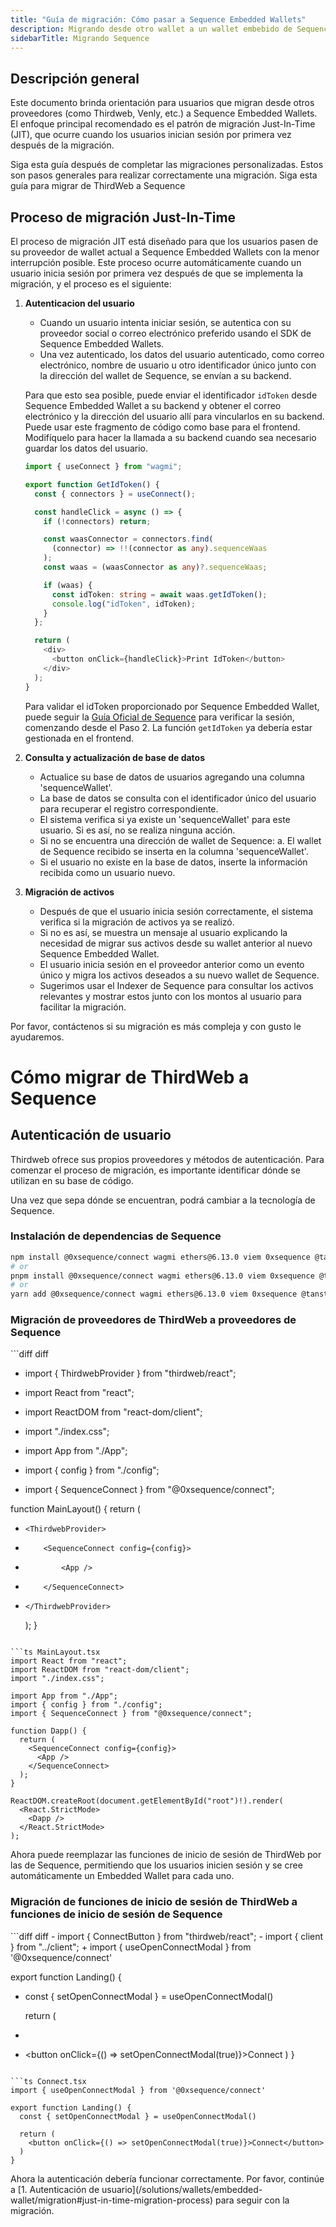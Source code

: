 ```yaml
---
title: "Guía de migración: Cómo pasar a Sequence Embedded Wallets"
description: Migrando desde otro wallet a un wallet embebido de Sequence
sidebarTitle: Migrando Sequence
---
```


## Descripción general
Este documento brinda orientación para usuarios que migran desde otros proveedores (como Thirdweb, Venly, etc.) a Sequence Embedded Wallets. El enfoque principal recomendado es el patrón de migración Just-In-Time (JIT), que ocurre cuando los usuarios inician sesión por primera vez después de la migración.

<CardGroup cols={2}>
  <Card title="Proceso de migración Just-In-Time" icon="book" href="/solutions/wallets/embedded-wallet/migration#just-in-time-migration-process">
    Siga esta guía después de completar las migraciones personalizadas. Estos son pasos generales para realizar correctamente una migración.
  </Card>

  <Card title="Migrar de ThirdWeb a Sequence" icon="book" href="/solutions/wallets/embedded-wallet/migration#how-to-migrate-from-thirdweb-to-sequence">
    Siga esta guía para migrar de ThirdWeb a Sequence
  </Card>
</CardGroup>

## Proceso de migración Just-In-Time
El proceso de migración JIT está diseñado para que los usuarios pasen de su proveedor de wallet actual a Sequence Embedded Wallets con la menor interrupción posible. Este proceso ocurre automáticamente cuando un usuario inicia sesión por primera vez después de que se implementa la migración, y el proceso es el siguiente:
1.  **Autenticacion del usuario**
    - Cuando un usuario intenta iniciar sesión, se autentica con su proveedor social o correo electrónico preferido usando el SDK de Sequence Embedded Wallets.
    - Una vez autenticado, los datos del usuario autenticado, como correo electrónico, nombre de usuario u otro identificador único junto con la dirección del wallet de Sequence, se envían a su backend.

    Para que esto sea posible, puede enviar el identificador `idToken` desde Sequence Embedded Wallet a su backend y obtener el correo electrónico y la dirección del usuario allí para vincularlos en su backend.
    Puede usar este fragmento de código como base para el frontend. Modifíquelo para hacer la llamada a su backend cuando sea necesario guardar los datos del usuario.

    ```ts GetIdToken.tsx
    import { useConnect } from "wagmi";

    export function GetIdToken() {
      const { connectors } = useConnect();

      const handleClick = async () => {
        if (!connectors) return;

        const waasConnector = connectors.find(
          (connector) => !!(connector as any).sequenceWaas
        );
        const waas = (waasConnector as any)?.sequenceWaas;

        if (waas) {
          const idToken: string = await waas.getIdToken();
          console.log("idToken", idToken);
        }
      };

      return (
        <div>
          <button onClick={handleClick}>Print IdToken</button>
        </div>
      );
    }
    ```

    Para validar el idToken proporcionado por Sequence Embedded Wallet, puede seguir la [Guía Oficial de Sequence](https://docs.sequence.xyz/sdk/headless-wallet/verification) para verificar la sesión, comenzando desde el Paso 2.
    La función `getIdToken` ya debería estar gestionada en el frontend.

2.  **Consulta y actualización de base de datos**
    - Actualice su base de datos de usuarios agregando una columna 'sequenceWallet'.
    - La base de datos se consulta con el identificador único del usuario para recuperar el registro correspondiente.
    - El sistema verifica si ya existe un 'sequenceWallet' para este usuario. Si es así, no se realiza ninguna acción.
    - Si no se encuentra una dirección de wallet de Sequence:
      a. El wallet de Sequence recibido se inserta en la columna 'sequenceWallet'.
    - Si el usuario no existe en la base de datos, inserte la información recibida como un usuario nuevo.

3.  **Migración de activos**
    - Después de que el usuario inicia sesión correctamente, el sistema verifica si la migración de activos ya se realizó.
    - Si no es así, se muestra un mensaje al usuario explicando la necesidad de migrar sus activos desde su wallet anterior al nuevo Sequence Embedded Wallet.
    - El usuario inicia sesión en el proveedor anterior como un evento único y migra los activos deseados a su nuevo wallet de Sequence.
    - Sugerimos usar el Indexer de Sequence para consultar los activos relevantes y mostrar estos junto con los montos al usuario para facilitar la migración.

Por favor, contáctenos si su migración es más compleja y con gusto le ayudaremos.

# Cómo migrar de ThirdWeb a Sequence

## Autenticación de usuario
Thirdweb ofrece sus propios proveedores y métodos de autenticación. Para comenzar el proceso de migración, es importante identificar dónde se utilizan en su base de código.

Una vez que sepa dónde se encuentran, podrá cambiar a la tecnología de Sequence.

### Instalación de dependencias de Sequence

```bash pnpm
npm install @0xsequence/connect wagmi ethers@6.13.0 viem 0xsequence @tanstack/react-query
# or
pnpm install @0xsequence/connect wagmi ethers@6.13.0 viem 0xsequence @tanstack/react-query
# or
yarn add @0xsequence/connect wagmi ethers@6.13.0 viem 0xsequence @tanstack/react-query
```

### Migración de proveedores de ThirdWeb a proveedores de Sequence

<CodeGroup>
  ```diff diff

  - import { ThirdwebProvider } from "thirdweb/react";
  + import React from "react";
  + import ReactDOM from "react-dom/client";
  + import "./index.css";

  + import App from "./App";
  + import { config } from "./config";
  + import { SequenceConnect } from "@0xsequence/connect";

  function MainLayout() {
    return (
  -		<ThirdwebProvider>
  +			<SequenceConnect config={config}>
  +				<App />
  +			</SequenceConnect>
  -		</ThirdwebProvider>
    );
  }
  ```

  ```ts MainLayout.tsx
  import React from "react";
  import ReactDOM from "react-dom/client";
  import "./index.css";

  import App from "./App";
  import { config } from "./config";
  import { SequenceConnect } from "@0xsequence/connect";

  function Dapp() {
    return (
      <SequenceConnect config={config}>
        <App />
      </SequenceConnect>
    );
  }

  ReactDOM.createRoot(document.getElementById("root")!).render(
    <React.StrictMode>
      <Dapp />
    </React.StrictMode>
  );
  ```
</CodeGroup>

Ahora puede reemplazar las funciones de inicio de sesión de ThirdWeb por las de Sequence, permitiendo que los usuarios inicien sesión y se cree automáticamente un Embedded Wallet para cada uno.

### Migración de funciones de inicio de sesión de ThirdWeb a funciones de inicio de sesión de Sequence

<CodeGroup>
  ```diff diff
  - import { ConnectButton } from "thirdweb/react";
  - import { client } from "../client";
  + import { useOpenConnectModal } from '@0xsequence/connect'

  export function Landing() {
  + const { setOpenConnectModal } = useOpenConnectModal()
    
    return (
  -   <ConnectButton client={client} />
  +   <button onClick={() => setOpenConnectModal(true)}>Connect</button>
    )
  }
  ```

  ```ts Connect.tsx
  import { useOpenConnectModal } from '@0xsequence/connect'

  export function Landing() {
    const { setOpenConnectModal } = useOpenConnectModal()
    
    return (
      <button onClick={() => setOpenConnectModal(true)}>Connect</button>
    )
  }
  ```
</CodeGroup>

<Info>
  Ahora la autenticación debería funcionar correctamente. Por favor, continúe a [1. Autenticación de usuario](/solutions/wallets/embedded-wallet/migration#just-in-time-migration-process) para seguir con la migración.
</Info>